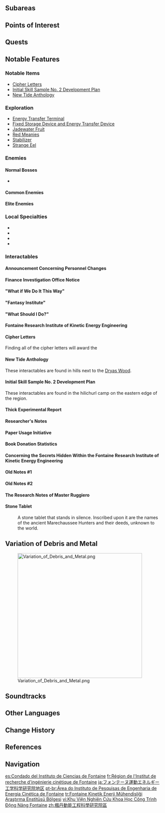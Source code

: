 {{Stub|Subarea/POI descriptions}}
{{Location Infobox
|image        = <gallery>
Fontaine Research Institute of Kinetic Energy Engineering Region.png|In-Game
Fontaine Research Institute of Kinetic Energy Engineering Region Map.png|Map
</gallery>
|type         = Area
|region       = Fontaine 
}}
{{Location Intro|description=<p>{{If Self|Fontaine Research Institute of Kinetic Energy Engineering Region|It|Fontaine Research Institute of Kinetic Energy Engineering Region}} was largely destroyed in an explosion long ago. The explosion left behind structures such as [[Allogravity-Condensed Water Bodies]] floating in the air. Scientists such as [[Edwin Eastinghouse]] were researching the properties of [[Arkhium]]. The institute is also the site of the [[Experimental Field Generator]] boss.<ref>YouTube: [https://youtu.be/NUBIYZ_KQFc Version 4.1 Special Program]</ref></p>}}

==Subareas==
{{Locations by Category Table|type=Subareas}}

==Points of Interest==
{{Locations by Category Table|type=Points of Interest}}

==Quests==
{{Quests by Category List|heo=1}}

==Notable Features==
<!--
===Domains===
{{Domains by Category Gallery}}
-->
===Notable Items===
* [[Cipher Letters]]
* [[Initial Skill Sample No. 2 Development Plan]]
* [[New Tide Anthology]]

===Exploration===
* [[Energy Transfer Terminal]]
* [[Fixed Storage Device and Energy Transfer Device]]
* [[Jadewater Fruit]]
* [[Red Meanies]]
* [[Stabilizer]]
* [[Strange Eel]]

===Enemies===
====Normal Bosses====
* {{Enemy|Experimental Field Generator}}

====Common Enemies====
{{Column|2|
* {{Enemy|Clockwork Meka}}
* {{Enemy|Fontemer Aberrant}}
* {{Enemy|Fatui Skirmisher - Anemoboxer Vanguard}}
* {{Enemy|Fatui Skirmisher - Cryogunner Legionnaire}}
* {{Enemy|Fatui Skirmisher - Geochanter Bracer}}
* {{Enemy|Fatui Skirmisher - Pyroslinger Bracer}}
* {{Enemy|Cryo Hilichurl Shooter}}
* {{Enemy|Hilichurl}}
* {{Enemy|Hilichurl Fighter}}
* {{Enemy|Rock Shield Hilichurl Guard}}
* {{Enemy|Wooden Shield Hilichurl Guard}}
* {{Enemy|Pyro Whopperflower}}
}}

====Elite Enemies====
{{Column|2|
* {{Enemy|Pyro Abyss Mage}}
* {{Enemy|Stonehide Lawachurl}}
* {{Enemy|Blazing Axe Mitachurl}}
* {{Enemy|Wooden Shieldwall Mitachurl}}
* {{Enemy|Anemo Hilichurl Rogue}}
* {{Enemy|Frost Operative}}
* {{Enemy|Wind Operative}}
}}

===Local Specialties===
* {{Item|Lumitoile}}
* {{Item|Subdetection Unit}}
* {{Item|Romaritime Flower}}
* {{Item|Rainbow Rose}}

===Interactables===
====Announcement Concerning Personnel Changes====
{{Transclude|Executive Office|Announcement Concerning Personnel Changes}}

====Finance Investigation Office Notice====
{{Transclude|Executive Office|Finance Investigation Office Notice}}

===="What if We Do It This Way"====
{{Transclude|Materials Office|"What if We Do It This Way"}}

===="Fantasy Institute"====
{{Transclude|Materials Office|"Fantasy Institute"}}

===="What Should I Do?"====
{{Transclude|Materials Office|"What Should I Do?"}}

====Fontaine Research Institute of Kinetic Energy Engineering====
{{Transclude|Materials Office|Fontaine Research Institute of Kinetic Energy Engineering}}

====Cipher Letters====
{{Main|Cipher Letters}}
Finding all of the cipher letters will award the {{Achievement|The Calendar of the Future Is Longer Than the Diary of the Past}}

====New Tide Anthology====
{{Main|New Tide Anthology}}
These interactables are found in hills next to the [[Dryas Wood]].

====Initial Skill Sample No. 2 Development Plan====
{{Main|Initial Skill Sample No. 2 Development Plan}}
These interactables are found in the hilichurl camp on the eastern edge of the region.

====Thick Experimental Report====
{{Transclude|Institute Dormitories|Thick Experimental Report}}

====Researcher's Notes====
{{Transclude|Institute Dormitories|Researcher's Notes}}

====Paper Usage Initiative====
{{Transclude|New Fontaine Research Institute|Paper Usage Initiative}}

====Book Donation Statistics====
{{Transclude|New Fontaine Research Institute|Book Donation Statistics}}

====Concerning the Secrets Hidden Within the Fontaine Research Institute of Kinetic Energy Engineering====
{{Transclude|New Fontaine Research Institute|Concerning the Secrets Hidden Within the Fontaine Research Institute of Kinetic Energy Engineering}}

====Old Notes #1====
{{Transclude|Bravais' Hidden Study|Old Notes #1}}

====Old Notes #2====
{{Transclude|Bravais' Hidden Study|Old Notes #2}}

====The Research Notes of Master Ruggiero====
{{Transclude|Bravais' Hidden Study|The Research Notes of Master Ruggiero}}

====Stone Tablet====
:A stone tablet that stands in silence. Inscribed upon it are the names of the ancient Marechaussee Hunters and their deeds, unknown to the world.

==Variation of Debris and Metal==
{{Description|The pursuit of salvation came to a sudden stop, with former passion and pride turning into a broken, shattered dream.<br>Deep below the surface of the water, behind a wall of iron, a different kind of life force began to surge.<br>But whether their destination is a castle in the sky or a deep-sea canyon, an adventurer never rests.}}
[[File:Variation of Debris and Metal.png|400px]]

==Soundtracks==
{{Soundtracks by Category Table|type=location}}
<!--
==Lore==


==Trivia==
===Etymology===
* 
--><!--
==Gallery==
<gallery>

</gallery>

==Video Guides==
{{EVT
|video   = 
|caption = 
}}
-->
==Other Languages==
{{Other Languages
|en       = Fontaine Research Institute of Kinetic Energy Engineering Region
|zhs      = 枫丹动能工程科学研究院区
|zhs_rm   = Fēngdān Dòngnéng Gōngchéng Kēxué Yánjiù-yuàn Qū
|zht      = 楓丹動能工程科學研究院區
|zht_rm   = Fēngdān Dòngnéng Gōngchéng Kēxué Yánjiù-yuàn Qū
|zh_tl    = Fontaine Kinetic Energy Engineering Science Research Institute Region
|ja       = フォンテーヌ{{Rubi|運|うん|動|どう}}エネルギー{{Rubi|工|こう|学|がく|科|か|学|がく|研|けん|究|きゅう|院|いん|地|ち|区|く}}
|ja_rm    = Fonteenu Undou Enerugii Kougaku Kagaku Kenkyuu-in Chiku<ref>[[Map]], Label: Fontaine Research Institute of Kinetic Energy Engineering Region (Japanese)</ref>
|ja_tl    = 
|ko       = 폰타인 운동 에너지 공학 연구원 구역
|ko_tl    = Fontaine Kinetic Energy Enginerring Research Institute Area
|es       = Condado del Instituto de Ciencias de Fontaine
|es_tl    = Fontaine Science Institute County
|fr       = Région de l'Institut de recherche d'ingénierie cinétique de Fontaine
|fr_tl    = Fontaine Research Institute of Kinetic Engineering Region
|ru       = Институт кинетической энергии
|ru_tl    = Institute of Kinetic Energy
|th       = Fontaine Research Institute of Kinetic Energy Engineering Region
|vi       = Khu Viện Nghiên Cứu Khoa Học Công Trình Động Năng Fontaine
|vi_tl    = 
|de       = Bezirk des Forschungsinstituts für kinetische Energie Fontaine
|de_tl    = Fontaine Research Institute of Kinetic Energy Engineering Region
|id       = Fontaine Research Institute of Kinetic Energy Engineering Region
|pt       = Instituto de Pesquisas de Engenharia de Energia Cinética de Fontaine
|pt_tl    = Fontaine Kinetic Energy Engineering Research Institute
|tr       = Fontaine Kinetik Enerji Mühendisliği Araştırma Enstitüsü Bölgesi
|tr_tl    = Fontaine Kinetic Energy Engineering Research Institute Region
|it       = Regione dell'Istituto di ricerca per l'ingegneria dell'Energia cinetica di Fontaine
|it_tl    = 
}}

==Change History==
{{Change History|4.1}}

==References==
{{Reflist}}

==Navigation==
{{Area Navbox|Fontaine}}

[[es:Condado del Instituto de Ciencias de Fontaine]]
[[fr:Région de l'Institut de recherche d'ingénierie cinétique de Fontaine]]
[[ja:フォンテーヌ運動エネルギー工学科学研究院地区]]
[[pt-br:Área do Instituto de Pesquisas de Engenharia de Energia Cinética de Fontaine]]
[[tr:Fontaine Kinetik Enerji Mühendisliği Araştırma Enstitüsü Bölgesi]]
[[vi:Khu Viện Nghiên Cứu Khoa Học Công Trình Động Năng Fontaine]]
[[zh:楓丹動能工程科學研究院區]]